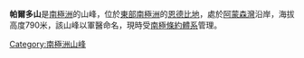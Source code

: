 {{coord|67|8|S|50|11|E|display=title}}

'''帕爾多山'''是[[南極洲|南極洲]]的山峰，位於[[東部南極洲|東部南極洲]]的[[恩德比地|恩德比地]]，處於[[阿蒙森灣_(南極洲)|阿蒙森灣]]沿岸，海拔高度790米，該山峰以軍醫命名，現時受[[南極條約體系|南極條約體系]]管理。

{{Antarctica-geo-stub}}
[[Category:南極洲山峰|Category:南極洲山峰]]